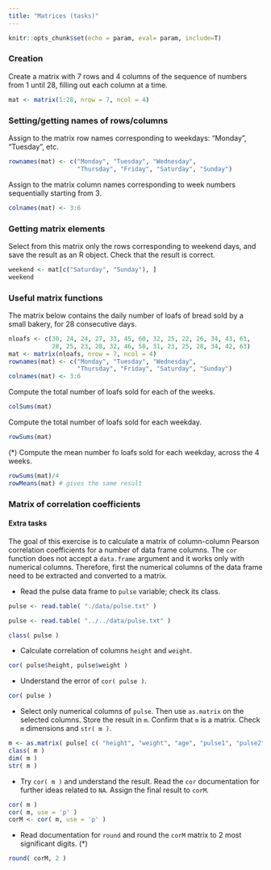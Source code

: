 ```yaml
---
title: "Matrices (tasks)"
---
```


```r
knitr::opts_chunk$set(echo = param, eval= param, include=T)
```


### Creation {#createSummarize}

Create a matrix with 7 rows and 4 columns of the sequence of numbers from 1 until 28, filling out each column at a time.

```r
mat <- matrix(1:28, nrow = 7, ncol = 4)
```

### Setting/getting names of rows/columns

Assign to the matrix row names corresponding to weekdays: "Monday", "Tuesday", etc.

```r
rownames(mat) <- c("Monday", "Tuesday", "Wednesday",
                   "Thursday", "Friday", "Saturday", "Sunday")
```

Assign to the matrix column names corresponding to week numbers sequentially starting from 3.

```r
colnames(mat) <- 3:6
```

### Getting matrix elements

Select from this matrix only the rows corresponding to weekend days, and save the result as an R object. Check that the result is correct.

```r
weekend <- mat[c("Saturday", "Sunday"), ]
weekend
```

### Useful matrix functions

The matrix below contains the daily number of loafs of bread sold by a small bakery, for 28 consecutive days.


```r
nloafs <- c(30, 24, 24, 27, 33, 45, 60, 32, 25, 22, 26, 34, 43, 61,
            28, 25, 23, 28, 32, 46, 58, 31, 23, 25, 28, 34, 42, 63)
mat <- matrix(nloafs, nrow = 7, ncol = 4)
rownames(mat) <- c("Monday", "Tuesday", "Wednesday",
                   "Thursday", "Friday", "Saturday", "Sunday")
colnames(mat) <- 3:6
```

Compute the total number of loafs sold for each of the weeks.

```r
colSums(mat)
```

Compute the total number of loafs sold for each weekday.

```r
rowSums(mat)
```

(*) Compute the mean number fo loafs sold for each weekday, across the 4 weeks.

```r
rowSums(mat)/4
rowMeans(mat) # gives the same result
```


### Matrix of correlation coefficients {#corMatrix}

#### Extra tasks

The goal of this exercise is to calculate a matrix of column-column Pearson correlation coefficients for a number of data frame columns. The `cor` function does not accept a `data.frame` argument and it works only with numerical columns. Therefore, first the numerical columns of the data frame need to be extracted and converted to a matrix.

- Read the pulse data frame to `pulse` variable; check its class.

```r
pulse <- read.table( "./data/pulse.txt" )
```

```r
pulse <- read.table( "../../data/pulse.txt" )
```

```r
class( pulse )
```

- Calculate correlation of columns `height` and `weight`.

```r
cor( pulse$height, pulse$weight )
```

- Understand the error of `cor( pulse )`.

```r
cor( pulse )
```

- Select only numerical columns of `pulse`. Then use `as.matrix` on the selected columns. Store the result in `m`. Confirm that `m` is a matrix. Check `m` dimensions and `str( m )`.

```r
m <- as.matrix( pulse[ c( "height", "weight", "age", "pulse1", "pulse2" ) ] )
class( m )
dim( m )
str( m )
```

- Try `cor( m )` and understand the result. Read the `cor` documentation for further ideas related to `NA`. Assign the final result to `corM`.

```r
cor( m )
cor( m, use = 'p' )
corM <- cor( m, use = 'p' )
```

- Read documentation for `round` and round the `corM` matrix to 2 most significant digits. (*)

```r
round( corM, 2 )
```
